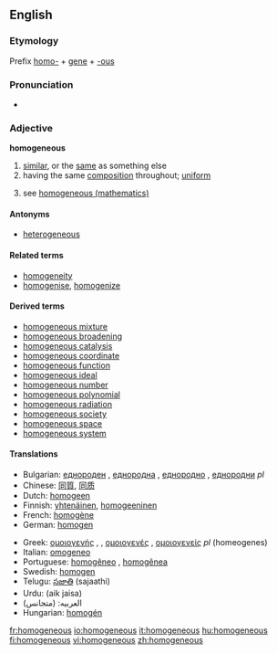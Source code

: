 ==English==

===Etymology===
Prefix [[homo-]] + [[gene]] + [[-ous]]

===Pronunciation===
*{{audio|en-us-homogeneous.ogg|Audio (US)}} {{audio|en-uk-homogeneous.ogg|Audio (UK)}}

===Adjective===
'''homogeneous'''

# [[similar]], or the [[same]] as something else
# having the same [[composition]] throughout; [[uniform]]
# {{mathematics}} see [[w:homogeneous (mathematics)|homogeneous (mathematics)]]

====Antonyms====
*[[heterogeneous]]

====Related terms====
*[[homogeneity]]
*[[homogenise]], [[homogenize]]

====Derived terms====
*[[homogeneous mixture]]
*[[homogeneous broadening]]
*[[homogeneous catalysis]]
*[[homogeneous coordinate]]
*[[homogeneous function]]
*[[homogeneous ideal]]
*[[homogeneous number]]
*[[homogeneous polynomial]]
*[[homogeneous radiation]]
*[[homogeneous society]]
*[[homogeneous space]]
*[[homogeneous system]]

====Translations====
{{top}}
*Bulgarian: [[еднороден]] {{m}}, [[еднородна]] {{f}}, [[еднородно]] {{n}}, [[еднородни]] ''pl''
*Chinese: [[同質]], [[同质]]
*Dutch: [[homogeen]]
*Finnish: [[yhtenäinen]], [[homogeeninen]]
*French: [[homogène]]
*German: [[homogen]]
{{mid}}
*Greek: [[ομοιογενής]] {{m}}, {{f}}, [[ομοιογενές]] {{n}}, [[ομοιογενείς]] ''pl'' (homeogenes)
*Italian: [[omogeneo]]
*Portuguese: [[homogêneo]] {{m}}, [[homogênea]] {{f}}
*Swedish: [[homogen#Swedish|homogen]]
*Telugu: [[సజాతి]] (sajaathi)
*Urdu: (aik jaisa)
*العربيه: (متجانس)
*Hungarian: [[homogén]]
{{bottom}}

[[fr:homogeneous]]
[[io:homogeneous]]
[[it:homogeneous]]
[[hu:homogeneous]]
[[fi:homogeneous]]
[[vi:homogeneous]]
[[zh:homogeneous]]